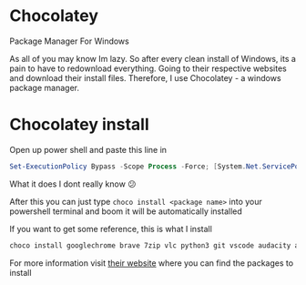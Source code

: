 # Chocolatey

Package Manager For Windows

As all of you may know Im lazy. So after every clean install of Windows, its a pain to have to redownload everything. Going to their respective websites and download their install files. Therefore, I use Chocolatey - a windows package manager.

# Chocolatey install

Open up power shell and paste this line in

```powershell
Set-ExecutionPolicy Bypass -Scope Process -Force; [System.Net.ServicePointManager]::SecurityProtocol = [System.Net.ServicePointManager]::SecurityProtocol -bor 3072; iex ((New-Object System.Net.WebClient).DownloadString('https://chocolatey.org/install.ps1'))
```

What it does I dont really know :confused:

After this you can just type `choco install <package name>` into your powershell terminal and boom it will be automatically installed

If you want to get some reference, this is what I install

```powershell
choco install googlechrome brave 7zip vlc python3 git vscode audacity autocad eagle mongodb-compass obs-studio obs-virtualcam qbittorrent winfetch whatsapp steam epicgameslauncher geforce-experience hwmonitor chrome-remote-desktop-host nodejs-lts -y
```

For more information visit [their website][choco] where you can find the packages to install

[choco]: https://community.chocolatey.org/packages
